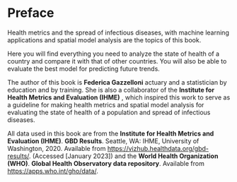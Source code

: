 # Preface {.unnumbered}

Health metrics and the spread of infectious diseases, with machine learning applications and spatial model analysis are the topics of this book.

Here you will find everything you need to analyze the state of health of a country and compare it with that of other countries. You will also be able to evaluate the best model for predicting future trends.

The author of this book is **Federica Gazzelloni** actuary and a statistician by education and by training. She is also a collaborator of the **Institute for Health Metrics and Evaluation (IHME)** , which inspired this work to serve as a guideline for making health metrics and spatial model analysis for evaluating the state of health of a population and spread of infectious diseases.

All data used in this book are from the **Institute for Health Metrics and Evaluation (IHME)**. **GBD Results**. Seattle, WA: IHME, University of Washington, 2020. Available from [https://vizhub.healthdata.org/gbd-results/](https://urldefense.com/v3/__https:/vizhub.healthdata.org/gbd-results/__;!!K-Hz7m0Vt54!l72IcmA_WDWDWqHLaUzVrt8XbheUn0_vWggtGDbhl4vxiT64nLrmzX32rCVfXnXUO6SO89nOjSnj5g$). (Accessed \[January 2023\]) and the **World Health Organization (WHO)**. **Global Health Observatory data repository**. Available from [https://apps.who.int/gho/data/](https://apps.who.int/gho/data/node.main.LIFECOUNTRY?lang=en).
